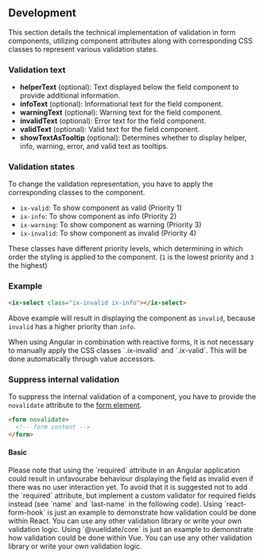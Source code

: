 
## Development

This section details the technical implementation of validation in form components, utilizing component attributes along with corresponding CSS classes to represent various validation states.

### Validation text

- **helperText** (optional): Text displayed below the field component to provide additional information.
- **infoText** (optional): Informational text for the field component.
- **warningText** (optional): Warning text for the field component.
- **invalidText** (optional): Error text for the field component.
- **validText** (optional): Valid text for the field component.
- **showTextAsTooltip** (optional): Determines whether to display helper, info, warning, error, and valid text as tooltips.

### Validation states

To change the validation representation, you have to apply the corresponding classes to the component.

- `ix-valid`: To show component as valid (Priority 1)
- `ix-info`: To show component as info (Priority 2)
- `ix-warning`: To show component as warning (Priority 3)
- `ix-invalid`: To show component as invalid (Priority 4)

These classes have different priority levels, which determining in which order the styling is applied to the component. (`1` is the lowest priority and `3` the highest)

### Example

```html
<ix-select class="ix-invalid ix-info"></ix-select>
```

Above example will result in displaying the component as `invalid`, because `invalid` has a higher priority than `info`.

<Admonition type="tip" icon="💡" title="You are using Angular?">
  When using Angular in combination with reactive forms, it is not necessary to
  manually apply the CSS classes `.ix-invalid` and `.ix-valid`. This will be
  done automatically through value accessors.
</Admonition>

### Suppress internal validation

To suppress the internal validation of a component, you have to provide the `novalidate` attribute to the [form element](https://developer.mozilla.org/en-US/docs/Web/HTML/Element/form#novalidate).

```html
<form novalidate>
  <!-- form content -->
</form>
```

#### Basic

<Tabs>
  <TabItem value="angular" label="Angular" default>
    <Admonition type="tip" icon="💡" title="Important">
      Please note that using the `required` attribute in an Angular application could result in unfavourabe behaviour displaying the field as invalid even if there was no user interaction yet.
      To avoid that it is suggested not to add the `required` attribute, but implement a custom validator for required fields instead (see `name` and `last-name` in the following code).
    </Admonition>
    <SourceCodePreview framework="angular" name="form-validation" examplesByName includeCssFile/>

  </TabItem>
  <TabItem value="react" label="React">
    <Admonition type="tip" icon="💡" title="Just an example">
      Using `react-form-hook` is just an example to demonstrate how validation could be done
      within React. You can use any other validation library or write your own validation logic.
    </Admonition>
    <SourceCodePreview framework="react" name="form-validation" examplesByName includeCssFile/>

  </TabItem>
  <TabItem value="vue" label="Vue">
    <Admonition type="tip" icon="💡" title="Just an example">
      Using `@vuelidate/core` is just an example to demonstrate how validation could be done
      within Vue. You can use any other validation library or write your own validation logic.
    </Admonition>
    <SourceCodePreview framework="vue" name="form-validation" examplesByName includeCssFile/>

  </TabItem>
</Tabs>
